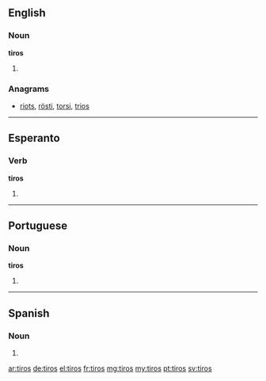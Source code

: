 ==English==

===Noun===
'''tiros'''

# {{plural of|tiro}}

===Anagrams===
* [[riots#English|riots]], [[rösti#English|rösti]], [[torsi#English|torsi]], [[trios#English|trios]]

----

==Esperanto==

===Verb===
'''tiros'''

# {{eo-form of|tir|os}}

----

==Portuguese==

===Noun===
'''tiros''' {{m}}

# {{plural of|tiro|lang=pt}}

----

==Spanish==

===Noun===
{{head|es|noun form|g=m|g2=p}}

# {{plural of|nocat=1|tiro|lang=es}}

[[ar:tiros]]
[[de:tiros]]
[[el:tiros]]
[[fr:tiros]]
[[mg:tiros]]
[[my:tiros]]
[[pt:tiros]]
[[sv:tiros]]